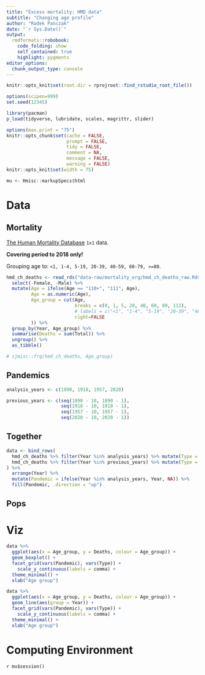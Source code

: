 ```yaml
---
title: "Excess mortality: HMD data"
subtitle: "Changing age profile"
author: "Radek Panczak"
date: "`r Sys.Date()`"
output:
  rmdformats::robobook:
    code_folding: show
    self_contained: true
    highlight: pygments
editor_options: 
  chunk_output_type: console
---
```


<!-- ----------------------------------------------------- -->

```r
knitr::opts_knit$set(root.dir = rprojroot::find_rstudio_root_file())

options(scipen=999)
set.seed(12345)

library(pacman)
p_load(tidyverse, lubridate, scales, magrittr, slider)

options(max.print = "75")
knitr::opts_chunk$set(cache = FALSE,
                      prompt = FALSE,
                      tidy = FALSE,
                      comment = NA,
                      message = FALSE,
                      warning = FALSE)
knitr::opts_knit$set(width = 75)

mu <- Hmisc::markupSpecs$html
```

<!-- ----------------------------------------------------- -->

# Data 

## Mortality 

[The Human Mortality Database](https://www.mortality.org/) `1x1` data.  

**Covering period to 2018 only!**  

Grouping age to: `<1, 1-4, 5-19, 20-39, 40-59, 60-79, >=80`.  

```r
hmd_ch_deaths <- read_rds("data-raw/mortality_org/hmd_ch_deaths_raw.Rds") %>% 
  select(-Female, -Male) %>% 
  mutate(Age = ifelse(Age == "110+", "111", Age),
         Age = as.numeric(Age), 
         Age_group = cut(Age, 
                         breaks = c(0, 1, 5, 20, 40, 60, 80, 112),
                         # labels = c("<1", "1-4", "5-19", "20-39", "40-59", "60-79","80+")), 
                         right=FALSE
         )) %>%
  group_by(Year, Age_group) %>% 
  summarise(Deaths = sum(Total)) %>% 
  ungroup() %>% 
  as_tibble()

# sjmisc::frq(hmd_ch_deaths, Age_group)
```

## Pandemics 

```r
analysis_years <- c(1890, 1918, 1957, 2020)

previous_years <- c(seq(1890 - 10, 1890 - 1),
                    seq(1918 - 10, 1918 - 1),
                    seq(1957 - 10, 1957 - 1),
                    seq(2020 - 10, 2020 - 1))
```

## Together 

```r
data <- bind_rows( 
  hmd_ch_deaths %>% filter(Year %in% analysis_years) %>% mutate(Type = "Pandemic"), 
  hmd_ch_deaths %>% filter(Year %in% previous_years) %>% mutate(Type = "Previous")
) %>%  
  arrange(Year) %>% 
  mutate(Pandemic = ifelse(Year %in% analysis_years, Year, NA)) %>% 
  fill(Pandemic, .direction = "up")
```


## Pops

<!-- ----------------------------------------------------- -->

# Viz

```r
data %>% 
  ggplot(aes(x = Age_group, y = Deaths, colour = Age_group)) + 
  geom_boxplot() +
  facet_grid(vars(Pandemic), vars(Type)) + 
    scale_y_continuous(labels = comma) +
  theme_minimal() + 
  xlab("Age group")
```

```r
data %>% 
  ggplot(aes(x = Age_group, y = Deaths, colour = Age_group)) + 
  geom_line(aes(group = Year)) +
  facet_grid(vars(Pandemic), vars(Type)) + 
    scale_y_continuous(labels = comma) +
  theme_minimal() + 
  xlab("Age group")
```

<!-- ----------------------------------------------------- -->

# Computing Environment

`r mu$session()`


